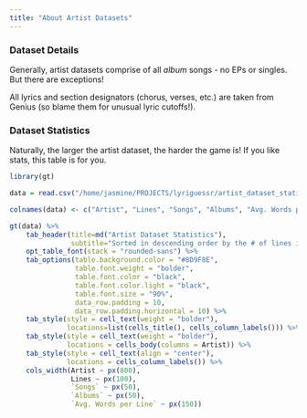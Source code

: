 ```yaml
---
title: "About Artist Datasets"
---
```


### Dataset Details

Generally, artist datasets comprise of all *album* songs - no EPs or singles. But there are exceptions!

All lyrics and section designators (chorus, verses, etc.) are taken from Genius (so blame them for unusual lyric cutoffs!).

### Dataset Statistics

Naturally, the larger the artist dataset, the harder the game is! If you like stats, this table is for you.

``` r
library(gt)

data = read.csv("/home/jasmine/PROJECTS/lyriguessr/artist_dataset_statistics.csv")

colnames(data) <- c("Artist", "Lines", "Songs", "Albums", "Avg. Words per Line")

gt(data) %>% 
    tab_header(title=md("Artist Dataset Statistics"), 
               subtitle="Sorted in descending order by the # of lines in the dataset") %>%
    opt_table_font(stack = "rounded-sans") %>%
    tab_options(table.background.color = "#8D9F8E",
                table.font.weight = "bolder",
                table.font.color = "black",
                table.font.color.light = "black",
                table.font.size = "90%",
                data_row.padding = 10,
                data_row.padding.horizontal = 10) %>%
    tab_style(style = cell_text(weight = "bolder"),
              locations=list(cells_title(), cells_column_labels())) %>%
    tab_style(style = cell_text(weight = "bolder"),
              locations = cells_body(columns = Artist)) %>%
    tab_style(style = cell_text(align = "center"),
              locations = cells_column_labels()) %>%
    cols_width(Artist ~ px(800),
               Lines ~ px(100),
               `Songs` ~ px(50),
               `Albums` ~ px(50),
               `Avg. Words per Line` ~ px(150))
```


